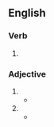 ==English==

===Verb===
{{head|en|verb form}}

# {{en-past of|gravel}}

===Adjective===
{{head|en|adjective}}

# {{alt form|en|graveled||covered with gravel}}
#* {{RQ:Carr Book of Small|Cemetery|url=http://www.gutenberg.net.au/ebooks04/0400201.txt|passage=There were wide, '''gravelled''' driveways among the graves.}}
# {{alt form|en|graveled||perplexed, baffled, annoyed}}
#* {{RQ:Stevenson Kidnapped|passage=I thought Alan would be '''gravelled''' at that, for we lacked the means of writing in that desert.}}